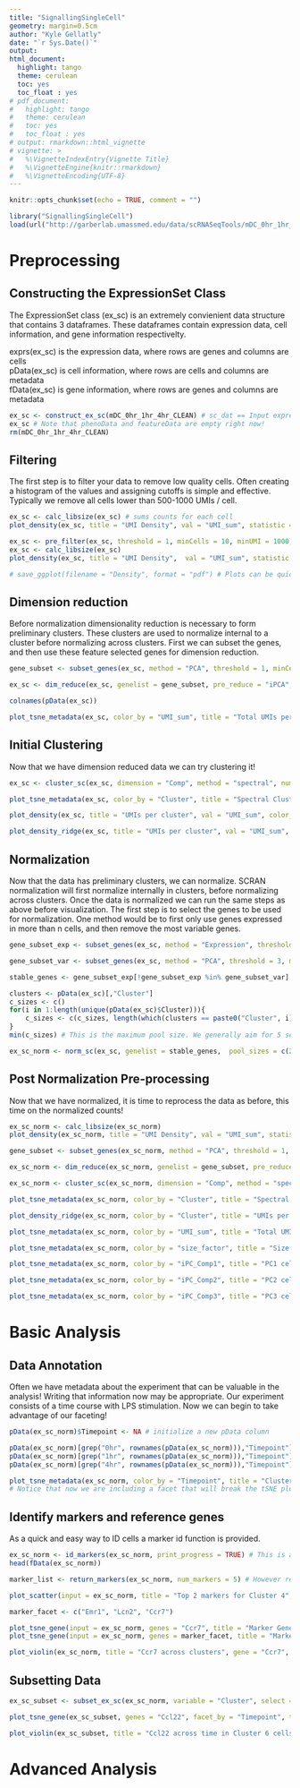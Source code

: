 ```yaml
---
title: "SignallingSingleCell"
geometry: margin=0.5cm
author: "Kyle Gellatly"
date: "`r Sys.Date()`"
output:
html_document:
  highlight: tango
  theme: cerulean
  toc: yes
  toc_float : yes
# pdf_document:
#   highlight: tango
#   theme: cerulean
#   toc: yes
#   toc_float : yes
# output: rmarkdown::html_vignette
# vignette: >
#   %\VignetteIndexEntry{Vignette Title}
#   %\VignetteEngine{knitr::rmarkdown}
#   %\VignetteEncoding{UTF-8}
---
```


```r
knitr::opts_chunk$set(echo = TRUE, comment = "")
```


```r
library("SignallingSingleCell")
load(url("http://garberlab.umassmed.edu/data/scRNASeqTools/mDC_0hr_1hr_4hr_CLEAN.Rdata"))
```

# Preprocessing  

## Constructing the ExpressionSet Class  

The ExpressionSet class (ex_sc) is an extremely convienient data structure that contains 3 dataframes. These dataframes contain expression data, cell information, and gene information respectivelty. 

exprs(ex_sc) is the expression data, where rows are genes and columns are cells  
pData(ex_sc) is cell information, where rows are cells and columns are metadata  
fData(ex_sc) is gene information, where rows are genes and columns are metadata

```r
ex_sc <- construct_ex_sc(mDC_0hr_1hr_4hr_CLEAN) # sc_dat == Input expression matrix
ex_sc # Note that phenoData and featureData are empty right now!
rm(mDC_0hr_1hr_4hr_CLEAN)
```

## Filtering

The first step is to filter your data to remove low quality cells. Often creating a histogram of the values and assigning cutoffs is simple and effective. Typically we remove all cells lower than 500-1000 UMIs / cell.

```r
ex_sc <- calc_libsize(ex_sc) # sums counts for each cell
plot_density(ex_sc, title = "UMI Density", val = "UMI_sum", statistic = "mean") # Density function. Note how many low UMI count cells are in the data!

ex_sc <- pre_filter(ex_sc, threshold = 1, minCells = 10, minUMI = 1000, maxUMI = 10000, print_progress = TRUE) # filters cells and genes
ex_sc <- calc_libsize(ex_sc)
plot_density(ex_sc, title = "UMI Density",  val = "UMI_sum", statistic = "mean")  

# save_ggplot(filename = "Density", format = "pdf") # Plots can be quickly and easily saved!
```

## Dimension reduction

Before normalization dimensionality reduction is necessary to form preliminary clusters. These clusters are used to normalize internal to a cluster before normalizing across clusters. First we can subset the genes, and then use these feature selected genes for dimension reduction.

```r
gene_subset <- subset_genes(ex_sc, method = "PCA", threshold = 1, minCells = 30, nComp = 10, cutoff = 0.85) # 3 available methods for selecting genes

ex_sc <- dim_reduce(ex_sc, genelist = gene_subset, pre_reduce = "iPCA", nComp = 15, tSNE_perp = 30, iterations = 500, print_progress=TRUE)  # 3 available methods for dimensionality reduction

colnames(pData(ex_sc))

plot_tsne_metadata(ex_sc, color_by = "UMI_sum", title = "Total UMIs per cell") 

```

## Initial Clustering

Now that we have dimension reduced data we can try clustering it!

```r
ex_sc <- cluster_sc(ex_sc, dimension = "Comp", method = "spectral", num_clust = 6) # 2 clustering algorithms can be performed on 2d plots or PCA / ICA components

plot_tsne_metadata(ex_sc, color_by = "Cluster", title = "Spectral Cluster on iPCA components") # this function is flexible for plotting any data onto a 2d tsne mapping

plot_density(ex_sc, title = "UMIs per cluster", val = "UMI_sum", color_by = "Cluster", statistic = "mean")

plot_density_ridge(ex_sc, title = "UMIs per cluster", val = "UMI_sum", color_by = "Cluster")
```

## Normalization

Now that the data has preliminary clusters, we can normalize. SCRAN normalization will first normalize internally in clusters, before normalizing across clusters. Once the data is normalized we can run the same steps as above before visualization. The first step is to select the genes to be used for normalization. One method would be to first only use genes expressed in more than n cells, and then remove the most variable genes.

```r
gene_subset_exp <- subset_genes(ex_sc, method = "Expression", threshold = 3, minCells = .05*(ncol(exprs(ex_sc)))) # filter genes on expression

gene_subset_var <- subset_genes(ex_sc, method = "PCA", threshold = 3, minCells = .05*(ncol(exprs(ex_sc))), nComp = 10, cutoff = 0.85) # filter genes on variability

stable_genes <- gene_subset_exp[!gene_subset_exp %in% gene_subset_var] # remove variable genes

clusters <- pData(ex_sc)[,"Cluster"]
c_sizes <- c()
for(i in 1:length(unique(pData(ex_sc)$Cluster))){
    c_sizes <- c(c_sizes, length(which(clusters == paste0("Cluster", i))))
}
min(c_sizes) # This is the maximum pool size. We generally aim for 5 sets of pool sizes. If one cluster is much too small it can be merged into a larger cluster.

ex_sc_norm <- norm_sc(ex_sc, genelist = stable_genes,  pool_sizes = c(20,30,40,50,60))
```

## Post Normalization Pre-processing

Now that we have normalized, it is time to reprocess the data as before, this time on the normalized counts!

```r
ex_sc_norm <- calc_libsize(ex_sc_norm)
plot_density(ex_sc_norm, title = "UMI Density", val = "UMI_sum", statistic = "mean") 

gene_subset <- subset_genes(ex_sc_norm, method = "PCA", threshold = 1, minCells = 30, nComp = 10, cutoff = 0.85)

ex_sc_norm <- dim_reduce(ex_sc_norm, genelist = gene_subset, pre_reduce = "iPCA", nComp = 15, tSNE_perp = 30, iterations = 500, print_progress=TRUE)

ex_sc_norm <- cluster_sc(ex_sc_norm, dimension = "Comp", method = "spectral", num_clust = 6)

plot_tsne_metadata(ex_sc_norm, color_by = "Cluster", title = "Spectral Cluster on iPCA components")

plot_density_ridge(ex_sc_norm, color_by = "Cluster", title = "UMIs per cluster", val = "UMI_sum")

plot_tsne_metadata(ex_sc_norm, color_by = "UMI_sum", title = "Total UMIs per cell") 

plot_tsne_metadata(ex_sc_norm, color_by = "size_factor", title = "Size Factor per cell") 

plot_tsne_metadata(ex_sc_norm, color_by = "iPC_Comp1", title = "PC1 cell loadings") 

plot_tsne_metadata(ex_sc_norm, color_by = "iPC_Comp2", title = "PC2 cell loadings") 

plot_tsne_metadata(ex_sc_norm, color_by = "iPC_Comp3", title = "PC3 cell loadings") 

```

# Basic Analysis

## Data Annotation

Often we have metadata about the experiment that can be valuable in the analysis! Writing that information now may be appropriate. Our experiment consists of a time course with LPS stimulation. Now we can begin to take advantage of our faceting!

```r
pData(ex_sc_norm)$Timepoint <- NA # initialize a new pData column

pData(ex_sc_norm)[grep("0hr", rownames(pData(ex_sc_norm))),"Timepoint"] <- "0hr"
pData(ex_sc_norm)[grep("1hr", rownames(pData(ex_sc_norm))),"Timepoint"] <- "1hr"
pData(ex_sc_norm)[grep("4hr", rownames(pData(ex_sc_norm))),"Timepoint"] <- "4hr"

plot_tsne_metadata(ex_sc_norm, color_by = "Timepoint", title = "Clusters over Time", facet_by = "Cluster")
# Notice that now we are including a facet that will break the tSNE plot into smaller plots, one each for the variable. From this we can see that some clusters are forming based on timepoint, while others contain multiple timepoints.
```

## Identify markers and reference genes

As a quick and easy way to ID cells a marker id function is provided.

```r
ex_sc_norm <- id_markers(ex_sc_norm, print_progress = TRUE) # This is a quick method to find good markers genes for cell identification. These gene scores get written to fData()
head(fData(ex_sc_norm))

marker_list <- return_markers(ex_sc_norm, num_markers = 5) # However returning the genes as a list can be helpful

plot_scatter(input = ex_sc_norm, title = "Top 2 markers for Cluster 4", gene1 = marker_list$Cluster4[1], gene2 = marker_list$Cluster4[2], facet_by = "Cluster", color_by = "Cluster", logscale = FALSE) # A scater plotting function. Note the correlation of the marker genes.

marker_facet <- c("Emr1", "Lcn2", "Ccr7")

plot_tsne_gene(input = ex_sc_norm, genes = "Ccr7", title = "Marker Genes",  ncol = 3, density = TRUE)
plot_tsne_gene(input = ex_sc_norm, genes = marker_facet, title = "Marker Genes",  ncol = 3, density = TRUE)

plot_violin(ex_sc_norm, title = "Ccr7 across clusters", gene = "Ccr7", color_by = "Timepoint", facet_by = "Cluster", size = 1, ncol = 3)
```

## Subsetting Data

```r
ex_sc_subset <- subset_ex_sc(ex_sc_norm, variable = "Cluster", select = c("Cluster3")) #subsetting can be very handy! If needed chain together several rounds of subsetting.

plot_tsne_gene(ex_sc_subset, genes = "Ccl22", facet_by = "Timepoint", title = "1 hour cells TNF by Cluster", density = FALSE) # this function is flexible for plotting any data onto a 2d tsne mapping

plot_violin(ex_sc_subset, title = "Ccl22 across time in Cluster 6 cells", gene = "Ccl22", facet_by = "Cluster", size = 1, ncol = 3, color_by = "Timepoint")
```

# Advanced Analysis
